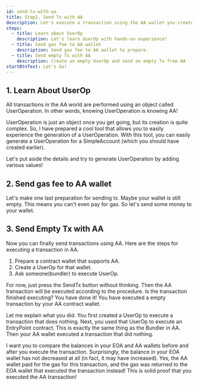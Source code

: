 ```yaml
---
id: send-tx-with-aa
title: Step2. Send Tx with AA
description: Let's execute a transaction using the AA wallet you created!
steps:
  - title: Learn about UserOp
    description: Let's learn UserOp with hands-on experience!
  - title: Send gas fee to AA wallet
    description: Send gas fee to AA wallet to prepare.
  - title: Send empty Tx with AA
    description: Create an empty UserOp and send an empty Tx from AA
startBtnText: Let's Go!
---
```


## 1. Learn About UserOp

All transactions in the AA world are performed using an object called UserOperation. In
other words, knowing UserOperation is knowing AA!

UserOperation is just an object once you get going, but its creation is quite complex. So, I
have prepared a cool tool that allows you to easily experience the generation of a
UserOperation. With this tool, you can easily generate a UserOperation for a SimpleAccount
(which you should have created earlier).

Let's put aside the details and try to generate UserOperation by adding various values!

<SimplerUseropPanel />

## 2. Send gas fee to AA wallet

Let's make one last preparation for sending tx. Maybe your wallet is still empty. This
means you can't even pay for gas. So let's send some money to your wallet.

<PayEthPanel description="Send ETH to the AA wallet you created!" />

## 3. Send Empty Tx with AA

Now you can finally send transactions using AA. Here are the steps for executing a
transaction in AA.

1. Prepare a contract wallet that supports AA.
2. Create a UserOp for that wallet.
3. Ask someone(bundler) to execute UserOp.

For now, just press the SendTx button without thinking. Then the AA transaction will be
executed according to the procedure. Is the transaction finished executing? You have done
it! You have executed a empty transaction by your AA contract wallet.

Let me explain what you did. You first created a UserOp to execute a transaction that does
nothing. Next, you used that UserOp to execute an EntryPoint contract. This is exactly the
same thing as the Bundler in AA. Then your AA wallet executed a transaction that did
nothing.

I want you to compare the balances in your EOA and AA wallets before and after you execute
the transaction. Surprisingly, the balance in your EOA wallet has not decreased at all (in
fact, it may have increased). Yes, the AA wallet paid for the gas for this transaction, and
the gas was returned to the EOA wallet that executed the transaction instead! This is solid
proof that you executed the AA transaction!

<SimplerUseropExecutePanel />
